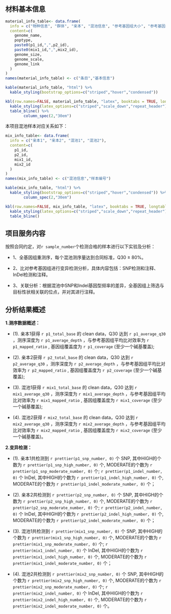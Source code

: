 ## 材料基本信息

```r
material_info_table<- data.frame(
  info = c("物种信息", "群体", "亲本", "混池信息", "参考基因组大小", "参考基因组组装水平", "参考基因组链接"),
  content=c(
    genome_name,
    poptype,
    paste0(p1_id,",",p2_id),
    paste0(mix1_id,",",mix2_id),
    genome_size,
    genome_scale,
    genome_link
  )
)
names(material_info_table) <- c("条目","基本信息")
```
```r
kable(material_info_table, "html") %>%
  kable_styling(bootstrap_options=c("striped","hover","condensed"))
```
```r
kbl(row.names=FALSE, material_info_table, "latex", booktabs = TRUE, longtable = TRUE, linesep=' ') %>%
  kable_styling(latex_options=c("striped","scale_down","repeat_header")) %>%
  table_bline() %>%
        column_spec(2,"30em")
```

本项目混池样本对应关系如下：

```r
mix_info_table<- data.frame(
  info = c("亲本1", "亲本2", "混池1", "混池2"),
  content=c(
    p1_id,
    p2_id,
    mix1_id,
    mix2_id
  )
)
names(mix_info_table) <- c("混池信息","样本编号")
```
```r
kable(mix_info_table, "html") %>%
  kable_styling(bootstrap_options=c("striped","hover","condensed")) %>%
        column_spec(2,"30em")
```
```r
kbl(row.names=FALSE, mix_info_table, "latex", booktabs = TRUE, longtable = TRUE, linesep=' ') %>%
  kable_styling(latex_options=c("striped","scale_down","repeat_header")) %>%
  table_bline()
```

## 项目服务内容

按照合同约定，对`r sample_number`个检测合格的样本进行以下实验及分析：

- 1、全基因组重测序，每个混池测序量达到合同标准，Q30 $\geq$ 80%。

- 2、比对参考基因组进行变异检测分析，具体内容包括：SNP检测和注释、InDel检测和注释。

- 3、关联分析：根据混池中SNP和Indel基因型频率的差异，全基因组上筛选与目标性状相关联的位点，并对其进行注释。

## 分析结果概述

**1.测序数据概述：**

- (1). 亲本1获得 `r p1_total_base` 的 clean data，Q30 达到 `r p1_average_q30` ，测序深度为 `r p1_average_depth` ，与参考基因组平均比对效率为 `r p1_mapped_ratio` , 基因组覆盖度为 `r p1_coverage` (至少一个碱基覆盖);

- (2). 亲本2获得 `r p2_total_base` 的 clean data，Q30 达到 `r p2_average_q30` ，测序深度为 `r p2_average_depth` ，与参考基因组平均比对效率为 `r p2_mapped_ratio` , 基因组覆盖度为 `r p2_coverage` (至少一个碱基覆盖);

- (3). 混池1获得 `r mix1_total_base` 的 clean data，Q30 达到 `r mix1_average_q30` ，测序深度为 `r mix1_average_depth` ，与参考基因组平均比对效率为 `r mix1_mapped_ratio` , 基因组覆盖度为 `r mix1_coverage` (至少一个碱基覆盖);

- (4). 混池2获得 `r mix2_total_base` 的 clean data，Q30 达到 `r mix2_average_q30` ，测序深度为 `r mix2_average_depth` ，与参考基因组平均比对效率为 `r mix2_mapped_ratio` , 基因组覆盖度为 `r mix2_coverage` (至少一个碱基覆盖)。

**2.变异检测：**

- (1). 亲本1共检测到 `r prettier(p1_snp_number, 0)` 个 SNP, 其中HIGH的个数为 `r prettier(p1_snp_high_number, 0)` 个, MODERATE的个数为 `r prettier(p1_snp_moderate_number, 0)` 个; `r prettier(p1_indel_number, 0)` 个 InDel, 其中HIGH的个数为 `r prettier(p1_indel_high_number, 0)` 个, MODERATE的个数为 `r prettier(p1_indel_moderate_number, 0)` 个；

- (2). 亲本2共检测到 `r prettier(p2_snp_number, 0)` 个 SNP, 其中HIGH的个数为 `r prettier(p2_snp_high_number, 0)` 个, MODERATE的个数为 `r prettier(p2_snp_moderate_number, 0)` 个; `r prettier(p2_indel_number, 0)` 个 InDel, 其中HIGH的个数为 `r prettier(p2_indel_high_number, 0)` 个, MODERATE的个数为 `r prettier(p2_indel_moderate_number, 0)` 个；

- (3). 混池1共检测到 `r prettier(mix1_snp_number, 0)` 个 SNP, 其中HIGH的个数为 `r prettier(mix1_snp_high_number, 0)` 个, MODERATE的个数为 `r prettier(mix1_snp_moderate_number, 0)` 个; `r prettier(mix1_indel_number, 0)` 个 InDel, 其中HIGH的个数为 `r prettier(mix1_indel_high_number, 0)` 个, MODERATE的个数为 `r prettier(mix1_indel_moderate_number, 0)` 个；

- (4). 混池2共检测到 `r prettier(mix2_snp_number, 0)` 个 SNP, 其中HIGH的个数为 `r prettier(mix2_snp_high_number, 0)` 个, MODERATE的个数为 `r prettier(mix2_snp_moderate_number, 0)` 个; `r prettier(mix2_indel_number, 0)` 个 InDel, 其中HIGH的个数为 `r prettier(mix2_indel_high_number, 0)` 个, MODERATE的个数为 `r prettier(mix2_indel_moderate_number, 0)` 个。


